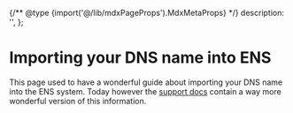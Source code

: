 {/** @type {import('@/lib/mdxPageProps').MdxMetaProps} */}
    description: '',
};

# Importing your DNS name into ENS

This page used to have a wonderful guide about importing your DNS name into the ENS system.
Today however the [support docs](https://support.ens.domains/) contain a way more wonderful version of this information.

<EmbedLink
    title="Importing your DNS name into ENS"
    description="The official guide to importing your DNS name into ENS"
    href="https://support.ens.domains/howto/integrate-dns"
/>
